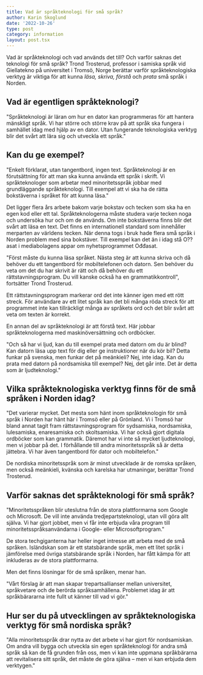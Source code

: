 ```yaml
---
title: Vad är språkteknologi för små språk?
author: Karin Skoglund
date: '2022-10-26'
type: post
category: information
layout: post.tsx
---
```


Vad är språkteknologi och vad används det till? Och varför saknas det teknologi för små språk? Trond Trosterud, professor i samiska språk vid Giellatekno på universitet i Tromsö, Norge berättar varför språkteknologiska verktyg är viktiga för att kunna _läsa, skriva, förstå_ och _prata_ små språk i Norden.

## Vad är egentligen språkteknologi?

"Språkteknologi är läran om hur en dator kan programmeras för att hantera mänskligt språk. Vi har större och större krav på att språk ska fungera i samhället idag med hjälp av en dator. Utan fungerande teknologiska verktyg blir det svårt att lära sig och utveckla ett språk."

## Kan du ge exempel?

"Enkelt förklarat, utan tangentbord, ingen text. Språkteknologi är en förutsättning för att man ska kunna använda ett språk i skrift. Vi språkteknologer som arbetar med minoritetsspråk jobbar med grundläggande språkteknologi. Till exempel att vi ska ha de rätta bokstäverna i språket för att kunna läsa."

Det ligger flera års arbete bakom varje bokstav och tecken som ska ha en egen kod eller ett tal. Språkteknologerna måste studera varje tecken noga och undersöka hur och om de används. Om inte bokstäverna finns blir det svårt att läsa en text. Det finns en internationell standard som innehåller merparten av världens tecken. När denna togs i bruk hade flera små språk i Norden problem med sina bokstäver. Till exempel kan det än i idag stå O??asat i mediabolagens appar om nyhetsprogrammet Ođđasat.

"Först måste du kunna läsa språket. Nästa steg är att kunna skriva och då behöver du ett tangentbord för mobiltelefonen och datorn. Sen behöver du veta om det du har skrivit är rätt och då behöver du ett rättstavningsprogram. Du vill kanske också ha en grammatikkontroll", fortsätter Trond Trosterud.

Ett rättstavningsprogram markerar ord det inte känner igen med ett rött streck. För användare av ett litet språk kan det bli många röda streck för att programmet inte kan tillräckligt många av språkets ord och det blir svårt att veta om texten är korrekt.

En annan del av språkteknologi är att förstå text. Här jobbar språkteknologerna med maskinöversättning och ordböcker.

"Och så har vi ljud, kan du till exempel prata med datorn om du är blind? Kan datorn läsa upp text för dig eller ge instruktioner när du kör bil? Detta funkar på svenska, men funkar det på meänkieli? Nej, inte idag. Kan du prata med datorn på nordsamiska till exempel? Nej, det går inte. Det är detta som är ljudteknologi."

## Vilka språkteknologiska verktyg finns för de små språken i Norden idag?

"Det varierar mycket. Det mesta som hänt inom språkteknologin för små språk i Norden har hänt här i Tromsö eller på Grönland. Vi i Tromsö har bland annat tagit fram rättstavningsprogram för sydsamiska, nordsamiska, lulesamiska, enaresamiska och skoltsamiska. Vi har också gjort digitala ordböcker som kan grammatik. Däremot har vi inte så mycket ljudteknologi, men vi jobbar på det. I förhållande till andra minoritetsspråk så är detta jättebra. Vi har även tangentbord för dator och mobiltelefon."

De nordiska minoritetsspråk som är minst utvecklade är de romska språken, men också meänkieli, kvänska och karelska har utmaningar, berättar Trond Trosterud.

## Varför saknas det språkteknologi för små språk?

"Minoritetsspråken blir uteslutna från de stora plattformarna som Google och Microsoft. De vill inte använda tredjepartsteknologi, utan vill göra allt själva. Vi har gjort jobbet, men vi får inte erbjuda våra program till minoritetsspråksanvändarna i Google- eller Microsoftprogram."

De stora techgiganterna har heller inget intresse att arbeta med de små språken. Isländskan som är ett statsbärande språk, men ett litet språk i jämförelse med övriga statsbärande språk i Norden, har fått kämpa för att inkluderas av de stora plattformarna.

Men det finns lösningar för de små språken, menar han.

"Vårt förslag är att man skapar trepartsallianser mellan universitet, språkvetare och de berörda språksamhällena. Problemet idag är att språkbärararna inte fullt ut känner till vad vi gör."

## Hur ser du på utvecklingen av språkteknologiska verktyg för små nordiska språk?

"Alla minoritetsspråk drar nytta av det arbete vi har gjort för nordsamiskan. Om andra vill bygga och utveckla sin egen språkteknologi för andra små språk så kan de få grunden från oss, men vi kan inte uppmana språkbärarna att revitalisera sitt språk, det måste de göra själva – men vi kan erbjuda dem verktygen."
